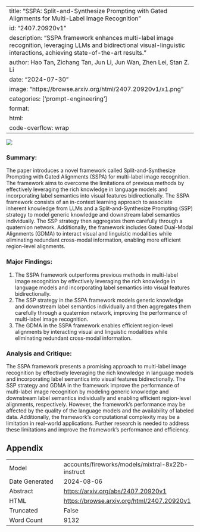 
---
title: "SSPA: Split-and-Synthesize Prompting with Gated Alignments for Multi-Label Image Recognition"
id: "2407.20920v1"
description: "SSPA framework enhances multi-label image recognition, leveraging LLMs and bidirectional visual-linguistic interactions, achieving state-of-the-art results."
author: Hao Tan, Zichang Tan, Jun Li, Jun Wan, Zhen Lei, Stan Z. Li
date: "2024-07-30"
image: "https://browse.arxiv.org/html/2407.20920v1/x1.png"
categories: ['prompt-engineering']
format:
  html:
    code-overflow: wrap
---

![](https://browse.arxiv.org/html/2407.20920v1/x1.png)

### Summary:

The paper introduces a novel framework called Split-and-Synthesize Prompting with Gated Alignments (SSPA) for multi-label image recognition. The framework aims to overcome the limitations of previous methods by effectively leveraging the rich knowledge in language models and incorporating label semantics into visual features bidirectionally. The SSPA framework consists of an in-context learning approach to associate inherent knowledge from LLMs and a Split-and-Synthesize Prompting (SSP) strategy to model generic knowledge and downstream label semantics individually. The SSP strategy then aggregates them carefully through a quaternion network. Additionally, the framework includes Gated Dual-Modal Alignments (GDMA) to interact visual and linguistic modalities while eliminating redundant cross-modal information, enabling more efficient region-level alignments.

### Major Findings:

1. The SSPA framework outperforms previous methods in multi-label image recognition by effectively leveraging the rich knowledge in language models and incorporating label semantics into visual features bidirectionally.
2. The SSP strategy in the SSPA framework models generic knowledge and downstream label semantics individually and then aggregates them carefully through a quaternion network, improving the performance of multi-label image recognition.
3. The GDMA in the SSPA framework enables efficient region-level alignments by interacting visual and linguistic modalities while eliminating redundant cross-modal information.

### Analysis and Critique:

The SSPA framework presents a promising approach to multi-label image recognition by effectively leveraging the rich knowledge in language models and incorporating label semantics into visual features bidirectionally. The SSP strategy and GDMA in the framework improve the performance of multi-label image recognition by modeling generic knowledge and downstream label semantics individually and enabling efficient region-level alignments, respectively. However, the framework's performance may be affected by the quality of the language models and the availability of labeled data. Additionally, the framework's computational complexity may be a limitation in real-world applications. Further research is needed to address these limitations and improve the framework's performance and efficiency.

## Appendix

|          |          |
|----------|----------|
| Model     | accounts/fireworks/models/mixtral-8x22b-instruct       |
| Date Generated     | 2024-08-06       |
| Abstract | [https://arxiv.org/abs/2407.20920v1](https://arxiv.org/abs/2407.20920v1)        |
| HTML     | [https://browse.arxiv.org/html/2407.20920v1](https://browse.arxiv.org/html/2407.20920v1)       |
| Truncated       | False       |
| Word Count       | 9132       |